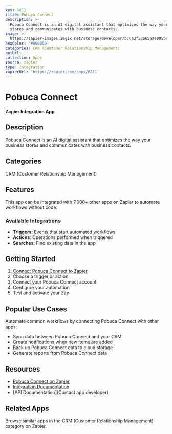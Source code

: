 ```yaml
---
key: 6811
title: Pobuca Connect
description: >-
  Pobuca Connect is an AI digital assistant that optimizes the way your business
  stores and communicates with business contacts.
image: >-
  https://zapier-images.imgix.net/storage/developer/bc6a3f50665aae095bc653e314ffea16.png?auto=format%2Ccompress&ixlib=python-3.0.0&q=50
hexColor: '#000000'
categories: CRM (Customer Relationship Management)
apiUrl: ''
collection: Apps
source: zapier
type: Integration
zapierUrl: 'https://zapier.com/apps/6811'
---
```

# Pobuca Connect

**Zapier Integration App**

## Description

Pobuca Connect is an AI digital assistant that optimizes the way your business stores and communicates with business contacts.

## Categories

CRM (Customer Relationship Management)

## Features

This app can be integrated with 7,000+ other apps on Zapier to automate workflows without code.

### Available Integrations

- **Triggers**: Events that start automated workflows
- **Actions**: Operations performed when triggered
- **Searches**: Find existing data in the app

## Getting Started

1. [Connect Pobuca Connect to Zapier](https://zapier.com/apps/6811)
2. Choose a trigger or action
3. Connect your Pobuca Connect account
4. Configure your automation
5. Test and activate your Zap

## Popular Use Cases

Automate common workflows by connecting Pobuca Connect with other apps:

- Sync data between Pobuca Connect and your CRM
- Create notifications when new items are added
- Back up Pobuca Connect data to cloud storage
- Generate reports from Pobuca Connect data

## Resources

- [Pobuca Connect on Zapier](https://zapier.com/apps/6811)
- [Integration Documentation](https://zapier.com/apps/6811/integrations)
- [API Documentation](Contact app developer)

## Related Apps

Browse similar apps in the CRM (Customer Relationship Management) category on Zapier.
